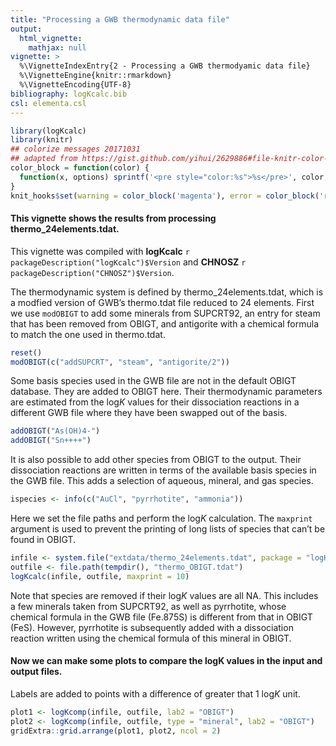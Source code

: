 ```yaml
---
title: "Processing a GWB thermodynamic data file"
output:
  html_vignette:
    mathjax: null
vignette: >
  %\VignetteIndexEntry{2 - Processing a GWB thermodyamic data file}
  %\VignetteEngine{knitr::rmarkdown}
  %\VignetteEncoding{UTF-8}
bibliography: logKcalc.bib
csl: elementa.csl
---
```


<!-- https://gomakethings.com/how-to-break-an-image-out-of-its-parent-container-with-css/ -->
<style>
@media (min-width: 700px) {
  .full-width {
    left: 50%;
    margin-left: -50vw;
    margin-right: -50vw;
    max-width: 100vw;
    position: relative;
    right: 50%;
    width: 100vw;
  }
}
@media (min-width: 1020px) {
  .full-width {
    left: 50vw; /* fallback if needed */
    left: calc(50vw - 160px);
    width: 1000px;
    position: relative;
    background-color: #9ecff7;
    padding:10px;
  }
}
</style>

```r
library(logKcalc)
library(knitr)
## colorize messages 20171031
## adapted from https://gist.github.com/yihui/2629886#file-knitr-color-msg-rnw
color_block = function(color) {
  function(x, options) sprintf('<pre style="color:%s">%s</pre>', color, x)
}
knit_hooks$set(warning = color_block('magenta'), error = color_block('red'), message = color_block('blue'))
```

#### This vignette shows the results from processing thermo_24elements.tdat.

This vignette was compiled with **logKcalc** `r packageDescription("logKcalc")$Version` and **CHNOSZ** `r packageDescription("CHNOSZ")$Version`.

The thermodynamic system is defined by thermo_24elements.tdat, which is a modfied version of GWB's thermo.tdat file reduced to 24 elements.
First we use `modOBIGT` to add some minerals from SUPCRT92, an entry for steam that has been removed from OBIGT, and antigorite with a chemical formula to match the one used in thermo.tdat.

```r
reset()
modOBIGT(c("addSUPCRT", "steam", "antigorite/2"))
```

Some basis species used in the GWB file are not in the default OBIGT database.
They are added to OBIGT here.
Their thermodynamic parameters are estimated from the log*K* values for their dissociation reactions in a different GWB file where they have been swapped out of the basis.

```r
addOBIGT("As(OH)4-")
addOBIGT("Sn++++")
```

It is also possible to add other species from OBIGT to the output.
Their dissociation reactions are written in terms of the available basis species in the GWB file.
This adds a selection of aqueous, mineral, and gas species.

```r
ispecies <- info(c("AuCl", "pyrrhotite", "ammonia"))
```

Here we set the file paths and perform the log*K* calculation.
The `maxprint` argument is used to prevent the printing of long lists of species that can't be found in OBIGT.

```r
infile <- system.file("extdata/thermo_24elements.tdat", package = "logKcalc")
outfile <- file.path(tempdir(), "thermo_OBIGT.tdat")
logKcalc(infile, outfile, maxprint = 10)
```

Note that species are removed if their log*K* values are all NA.
This includes a few minerals taken from SUPCRT92, as well as pyrrhotite, whose chemical formula in the GWB file (Fe.875S) is different from that in OBIGT (FeS).
However, pyrrhotite is subsequently added with a dissociation reaction written using the chemical formula of this mineral in OBIGT.

#### Now we can make some plots to compare the logK values in the input and output files.

Labels are added to points with a difference of greater that 1 log*K* unit.

```r
plot1 <- logKcomp(infile, outfile, lab2 = "OBIGT")
plot2 <- logKcomp(infile, outfile, type = "mineral", lab2 = "OBIGT")
gridExtra::grid.arrange(plot1, plot2, ncol = 2)
```
